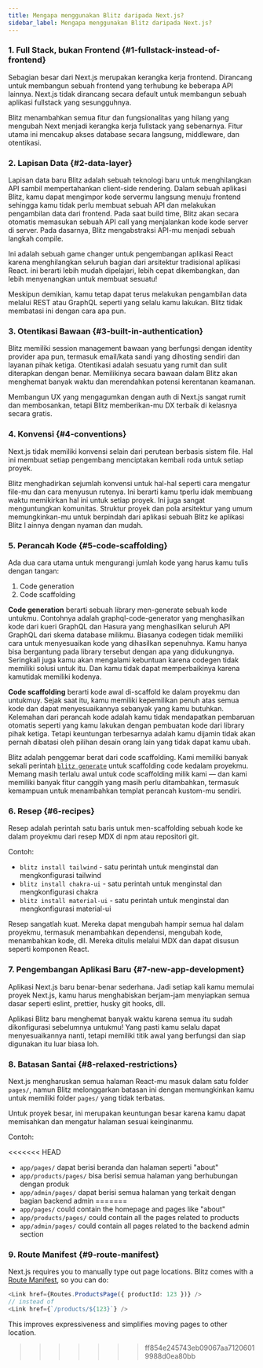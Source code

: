 ```yaml
---
title: Mengapa menggunakan Blitz daripada Next.js?
sidebar_label: Mengapa menggunakan Blitz daripada Next.js?
---
```


### 1. Full Stack, bukan Frontend {#1-fullstack-instead-of-frontend}

Sebagian besar dari Next.js merupakan kerangka kerja frontend. Dirancang untuk membangun sebuah
frontend yang terhubung ke beberapa API lainnya. Next.js tidak dirancang secara default
untuk membangun sebuah aplikasi fullstack yang sesungguhnya.

Blitz menambahkan semua fitur dan fungsionalitas yang hilang yang mengubah Next menjadi 
kerangka kerja fullstack yang sebenarnya. Fitur utama ini mencakup akses database 
secara langsung, middleware, dan otentikasi.

### 2. Lapisan Data {#2-data-layer}

Lapisan data baru Blitz adalah sebuah teknologi baru untuk menghilangkan API 
sambil mempertahankan client-side rendering. Dalam sebuah aplikasi Blitz, kamu dapat mengimpor
kode servermu langsung menuju frontend sehingga kamu tidak perlu membuat sebuah API
dan melakukan pengambilan data dari frontend. Pada saat build time, Blitz akan secara otomatis
memasukan sebuah API call yang menjalankan kode kode server di server. Pada dasarnya,
Blitz mengabstraksi API-mu menjadi sebuah langkah compile.

Ini adalah sebuah game changer untuk pengembangan aplikasi React karena menghilangkan
seluruh bagian dari arsitektur tradisional aplikasi React. ini berarti
lebih mudah dipelajari, lebih cepat dikembangkan, dan lebih menyenangkan untuk membuat sesuatu!

Meskipun demikian, kamu tetap dapat terus melakukan pengambilan data melalui REST atau GraphQL 
seperti yang selalu kamu lakukan. Blitz tidak membatasi ini dengan cara apa pun.

### 3. Otentikasi Bawaan {#3-built-in-authentication}

Blitz memiliki session management bawaan yang berfungsi dengan identity provider 
apa pun, termasuk email/kata sandi yang dihosting sendiri dan layanan pihak ketiga.
Otentikasi adalah sesuatu yang rumit dan sulit diterapkan dengan benar. 
Memilikinya secara bawaan dalam Blitz akan menghemat banyak waktu dan merendahkan 
potensi kerentanan keamanan.

Membangun UX yang mengagumkan dengan auth di Next.js sangat rumit dan membosankan, 
tetapi Blitz memberikan-mu DX terbaik di kelasnya secara gratis.

### 4. Konvensi {#4-conventions}

Next.js tidak memiliki konvensi selain dari perutean berbasis sistem file. 
Hal ini membuat setiap pengembang menciptakan kembali roda untuk setiap proyek.

Blitz menghadirkan sejumlah konvensi untuk hal-hal seperti cara mengatur file-mu dan 
cara menyusun rutenya. Ini berarti kamu tperlu idak membuang waktu memikirkan hal ini untuk 
setiap proyek. Ini juga sangat menguntungkan komunitas. Struktur proyek dan pola arsitektur 
yang umum memungkinkan-mu untuk berpindah dari aplikasi sebuah Blitz ke aplikasi Blitz l
ainnya dengan nyaman dan mudah.

### 5. Perancah Kode {#5-code-scaffolding}

Ada dua cara utama untuk mengurangi jumlah kode yang harus kamu tulis 
dengan tangan:

1. Code generation
2. Code scaffolding

**Code generation** berarti sebuah library men-generate sebuah kode untukmu. 
Contohnya adalah graphql-code-generator yang menghasilkan kode dari kueri GraphQL 
dan Hasura yang menghasilkan seluruh API GraphQL dari skema database milikmu.
Biasanya codegen tidak memiliki cara untuk menyesuaikan kode yang dihasilkan sepenuhnya. 
Kamu hanya bisa bergantung pada library tersebut dengan apa yang didukungnya. Seringkali juga 
kamu akan mengalami kebuntuan karena codegen tidak memiliki solusi untuk itu. 
Dan kamu tidak dapat memperbaikinya karena kamutidak memiliki kodenya.

**Code scaffolding** berarti kode awal di-scaffold ke dalam proyekmu dan untukmuy. 
Sejak saat itu, kamu memiliki kepemilikan penuh atas semua kode dan dapat 
menyesuaikannya sebanyak yang kamu butuhkan. Kelemahan dari perancah kode adalah 
kamu tidak mendapatkan pembaruan otomatis seperti yang kamu lakukan dengan pembuatan 
kode dari library pihak ketiga. Tetapi keuntungan terbesarnya adalah kamu dijamin 
tidak akan pernah dibatasi oleh pilihan desain orang lain yang tidak dapat kamu ubah.

Blitz adalah penggemar berat dari code scaffolding. Kami memiliki banyak sekali perintah
[`blitz generate`](./cli-generate) untuk scaffolding code kedalam
proyekmu. Memang masih terlalu awal untuk code scaffolding milik kami — dan kami memiliki 
banyak fitur canggih yang masih perlu ditambahkan, termasuk kemampuan untuk menambahkan 
templat perancah kustom-mu sendiri.

### 6. Resep {#6-recipes}

Resep adalah perintah satu baris untuk men-scaffolding sebuah kode ke dalam proyekmu
dari resep MDX di npm atau repositori git.

Contoh:

- `blitz install tailwind` - satu perintah untuk menginstal dan mengkonfigurasi tailwind
- `blitz install chakra-ui` - satu perintah untuk menginstal dan mengkonfigurasi chakra
- `blitz install material-ui` - satu perintah untuk menginstal dan mengkonfigurasi material-ui

Resep sangatlah kuat. Mereka dapat mengubah hampir semua hal dalam proyekmu, termasuk 
menambahkan dependensi, mengubah kode, menambahkan kode, dll. Mereka ditulis melalui 
MDX dan dapat disusun seperti komponen React.

### 7. Pengembangan Aplikasi Baru {#7-new-app-development}

Aplikasi Next.js baru benar-benar sederhana. Jadi setiap kali kamu memulai proyek 
Next.js, kamu harus menghabiskan berjam-jam menyiapkan semua dasar seperti eslint, 
prettier, husky git hooks, dll.

Aplikasi Blitz baru menghemat banyak waktu karena semua itu sudah dikonfigurasi 
sebelumnya untukmu! Yang pasti kamu selalu dapat menyesuaikannya nanti, tetapi 
memiliki titik awal yang berfungsi dan siap digunakan itu luar biasa loh.

### 8. Batasan Santai {#8-relaxed-restrictions}

Next.js mengharuskan semua halaman React-mu masuk dalam satu folder `pages/`, 
namun Blitz melonggarkan batasan ini dengan memungkinkan kamu untuk memiliki 
folder `pages/` yang tidak terbatas.

Untuk proyek besar, ini merupakan keuntungan besar karena kamu dapat memisahkan 
dan mengatur halaman sesuai keinginanmu.

Contoh:

<<<<<<< HEAD
- `app/pages/` dapat berisi beranda dan halaman seperti "about"
- `app/products/pages/` bisa berisi semua halaman yang berhubungan dengan produk
- `app/admin/pages/` dapat berisi semua halaman yang terkait dengan bagian backend
  admin
=======
- `app/pages/` could contain the homepage and pages like "about"
- `app/products/pages/` could contain all the pages related to products
- `app/admin/pages/` could contain all pages related to the backend admin
  section

### 9. Route Manifest {#9-route-manifest}

Next.js requires you to manually type out page locations. Blitz comes with
a [Route Manifest](./route-manifest), so you can do:

```ts
<Link href={Routes.ProductsPage({ productId: 123 })} />
// instead of
<Link href={`/products/${123}`} />
```

This improves expressiveness and simplifies moving pages to other
location.
>>>>>>> ff854e245743eb09067aa71206019988d0ea80bb
